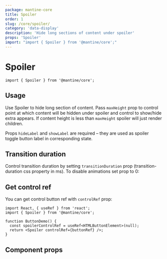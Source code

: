 ```yaml
---
package: mantine-core
title: Spoiler
order: 1
slug: /core/spoiler/
category: 'data-display'
description: 'Hide long sections of content under spoiler'
props: 'Spoiler'
import: "import { Spoiler } from '@mantine/core';"
---
```



# Spoiler

<PageHeader
  source="mantine-core/src/Spoiler/Spoiler.tsx"
  docs="core/Spoiler.mdx"
  package="@mantine/core"
/>

```tsx
import { Spoiler } from '@mantine/core';
```

## Usage

Use Spoiler to hide long section of content.
Pass `maxHeight` prop to control point at which content will be hidden under spoiler and control to show/hide extra appears.
If content height is less than `maxHeight` spoiler will just render children.

Props `hideLabel` and `showLabel` are required – they are used as spoiler toggle button label in corresponding state.

<SpoilerBaseDemo />

## Transition duration

Control transition duration by setting `transitionDuration` prop (transition-duration css property in ms).
To disable animations set prop to 0:

<SpoilerNoAnimationDemo />

## Get control ref

You can get control button ref with `controlRef` prop:

```tsx
import React, { useRef } from 'react';
import { Spoiler } from '@mantine/core';

function ButtonDemo() {
  const spoilerControlRef = useRef<HTMLButtonElement>(null);
  return <Spoiler controlRef={buttonRef} />;
}
```

## Component props

<PropsTable component="Spoiler" />

